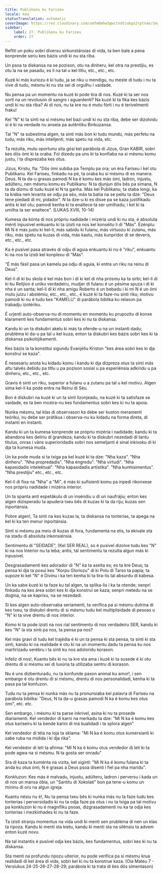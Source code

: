 ```yaml
---
title: Publikanu ku Farizeu
locale: kea
statusTranslation: automatic
coverImage: https://res.cloudinary.com/xmfm6mhw3gwctndtcubgx2rptnae/image/upload/v1740468922/small_cover_tratado_de_psicologia_revolucionaria_a4c0dca4e0.webp
sidebar:
    label: 27. Publikanu ku Farizeu
    order: 27
---
```

Refliti un poku sobri diversu sirkunstánsias di vida, ta ben bale a pena konprende seriu kes bázis undi ki nu sta riba.

Un psoa ta diskansa na se pozison, otu na dinheru, kel otra na prestíjiu, es otu la na se pasadu, es li na tal u kel títlu, etc., etc., etc.

Kuzé ki más kuriozu é ki tudu, ja se riku u mendigu, nu meste di tudu i nu ta vive di tudu, mésmu ki nu sta xei di orgulhu i vaidade.

Nu pensa pa un momentu na kuzé ki pode tira di nos. Kuzé ki ta ser nos sorti na un revoluson di sangre i aguardenti? Na kuzé ki ta fika kes bázis undi ki nu sta riba? Ai di nos, nu ta kre nu é mutu fórti i nu é terivelmenti fraku!

Kel "N" ki ta sinti na si mésmu kel bazi undi ki nu sta riba, debe ser dizolvidu si é ki na verdade nu anseia pa autêntiku Binkuzansa.

Tal "N" ta subestima algen, ta sinti más bon ki tudu mundu, más perfetu na tudu, más riku, más intelijenti, más spetu na vida, etc.

Ta rezulta, mutu oportunu sita gósi kel parábola di Jizus, Gran KABIR, sobri kes dôs ómi ki ta oraba. Foi dizedu pa uns ki ta konfiaba na si mésmu komu justu, i ta disprezaba kes otus.

Jizus, Kristu, fla: "Dôs ómi subiba pa Templu pa ora; un éra Fariseu i kel otu Publikanu. Kel Fariseu, finkadu na pé, ta oraba ku si mésmu di es manera: Deus. N ta da-u grasas pamodi N ka é komu kes más ómi, ladron, injustu, adúlteru, nen mésmu komu es Publikanu: N ta djunjun dôs bês pa simana, N ta da dizmu di tudu kuzé ki N ta ganha. Más kel Publikanu, ta staba longi, ka ta kreba nen levanta se odju pa séu, más ta batia na se peitu ta dze: "Deus tene piedadi di mi, pidador". N ta dze-u ki es disxe pa se kaza justifikadu antis ki kel otu; pamodi kenha ki ta enaltece ta ser umilhadu; i kel ki ta umilha ta ser enaltece". (LUKAS XVIII, 10-14)

Kumesa da kónta di nos própriu nadidade i mizéria undi ki nu sta, é absoluta ménti inpusível enkuantu ki ta izisti na nos kel konséitu li di "Más". Ézénplu: Mi N é más justu ki kel-li, más sabidu ki fulanu, más virtuozu ki zutanu, más riku, más spetu na kuzas di vida, más kastu, más kunpridor di se deveris, etc., etc., etc.

Ka é pusível pasa através di odju di aguia enkuantu ki nu é "riku", enkuantu ki na nos ta izisti kel konplexu di "Más".

"É más fásil pasa un kamelu pa odju di aguia, ki entra un riku na reinu di Deus".

Kel-li di ki bu skola é kel más bon i di ki kel di nha prósmu ka ta sirbi; kel-li di ki bu Relijion é uniku verdadeiru, mudjer di fulanu é un pésima spuza i di ki nha é un santa; kel-li di ki nha amigu Roberto é un bebadu i ki mi N é un ómi mutu juizu i abstémiu, etc., etc., etc., é kuzé ki ta faze-nu sinti riku; motivu pamodi ki nu é tudu kes "KAMELU" di parábola bíblika ku relason pa trabadju izotériku.

É urjenti auto-observa-nu di momentu en momentu ku prupozitu di konxe klaramenti kes fundamentus sobri kes ki nu ta diskansa.

Kandu ki un ta diskubri akelu ki más ta ofende-u na un instanti dadu; prubléma ki da-u pa tal u kel kuza; enton ta diskubri kes bázis sobri kes ki ta diskansa psikolójikamenti.

Kes bázis la ta konstitui sigundu Evanjéliu Kriston "kes área sobri kes ki dja konstruí se kaza".

É nesesáriu anota ku kidadu komu i kandu ki dja dizpreza otus ta sinti más altu talvês debidu pa títlu u pa pozison sosial u pa esperiénsia adkiridu u pa dinheru, etc., etc., etc.

Gravis é sinti un riku, superior a fulanu u a zutanu pa tal u kel motivu. Algen sima kel-li ka pode entra na Reinu di Séu.

Bon é diskubri na kuzé ki un ta sinti lizonjeadu, na kuzé ki ta satisfaze se vaidade, es ta ben mostra-nu kes fundamentus sobri kes ki nu ta apoia.

Nunka mésmu, tal klas di observason ka debe ser kuston meramenti teóriku, nu debe ser prátikus i observa-nu ku kidadu na forma direta, di instanti en instanti.

Kandu ki un ta kumesa konprende se própriu mizéria i nadidade; kandu ki ta abandona kes delíriu di grandeza; kandu ki ta diskubri nezedadi di tantu títulus, onras i vãns superioridadis sobri nos semeljanti é sinal inkivoku di ki dja ta kumesa muda.

Un ka pode muda si ta txiga pa kel kuzé ki ta dze: "Nha kaza". "Nha dinheru". "Nha propredadis". "Nha éngredu". "Nha virtudi". "Nha kapasidadis intelektual". "Nha kapasidadis artístika". "Nha kunhisimentus". "Nha prestíjiu" etc., etc., etc.

Kel-li di fixa na "Nha" a "Mi", é más ki sufisienti komu pa inpedi rikonxese nos própriu nadidade i mizéria interior.

Un ta spanta anti espetákulu di un inséndiu u di un naufrájiu; enton kes algen dizisperadu ta apudera txeu bês di kuzas ki ta da riju; kuzas sen inportánsia.

Pobre algen!, Ta sinti na kes kuzas la, ta diskansa na tonterias, ta apega na kel ki ka ten menur inportánsia.

Sinti si mésmu pa meiu di kuzas di fora, fundamenta na elis, ta ekivale sta na stadu di absoluta inkonsiénsia.

Sentimentu di "SEIDADE", (Kel SER REAL), so é pusível dizolve tudu kes "N" ki na nos Interior nu ta leba; antis, tal sentimentu ta rezulta algun más ki inpusível.

Desgrasadamenti kes adorador di "N" ka ta aseita es; es ta kre Deus; ta pensa ki dja ta posui kes "Korpu Gloriozu" di ki Polu di Tarso ta papia; ta supoze ki kel "N" é Divinu i ka ten kenha ki ta tira-lis tal absurdu di kabesa.

Un ka sabe kuzé ki ta faze ku tal algen, ta splika-lis i ka ta ntende; senpri finkadu na kes área sobri kes ki dja konstruí se kaza; senpri metedu na se dogma, na se kaprixu, na se nezedadi.

Si kes algen auto-observaba seriamenti, ta verifica pa si mésmu dutrina di kes txeu; ta diskubri drentu di si mésmu tudu kel multiplisidade di pesoas u "N" ki ta vive drentu di nos interior.

Komo ki ta pode izisti na nos rial sentimentu di nos verdadeiru SER, kandu ki kes "N" la sta sinti pa nos, ta pensa pa nos?

Kel más gravi di tudu kel trajédia é ki un ta pensa ki sta pensa, ta sinti ki sta sinti, kandu ki na realidade é otu ki na un momentu dadu ta pensa ku nos martirizadu serébru i ta sinti ku nos adoloridu korason.

Infeliz di nos!, Kuantu bês ki nu ta kre sta ama i kuzé ki ta susede é ki otu drentu di si mésmu xei di luxúria ta utilizaba sentru di korason.

Nu é uns dizbenturadu, nu ta konfunde paxon animal ku amor!, i sen embargo é otu drentu di si mésmu, drentu di nos personalidadi, kenha ki ta pasa pa tal konfuzon.

Tudu nu ta pensa ki nunka más nu ta pronunsiaba kel palavra di Fariseu na parábola bíblika: "Deus, N ta da-u grasas pamodi N ka é komu kes otus ómi", etc. etc.

Sen embargo, i mésmu ki ta parse inkrivel, asina ki nu ta prosede diariamenti. Kel vendedor di karni na merkadu ta dze: "Mi N ka é komu kes otus kariseiru ki ta bende karini di má kualidadi i ta splora algen"

Kel vendedor di téla na loja ta sklama: "Mi N ka é komu otus kumersianti ki sabe ruba na midida i ki dja rika".

Kel vendedor di leti ta afirma: "Mi N ka é komu otus vendedor di leti ki ta pode agwa na si mésmu. N ta gosta ser onradu"

Sra di kaza ta kuménta na vizita, kel siginti: "Mi N ka é komu fulana ki ta anda ku otus ómi, N é grasas a Deus psoa disenti i fiel pa nha maridu".

Konkluzon: Kes más é malvadu, injustu, adúlteru, ladron i perversu i kada un di nos un mansa óbia, un "Santitu di Xokolati" bon pa tene-u komu un mininu di oru na algun igreja.

Kuantu nésiu nu é!, Nu ta pensa txeu bês ki nunka más nu ta faze tudu kes tonterias i perversidadis ki nu ta odja faze pa otus i nu ta txiga pa tal motivu pa konkluzon ki nu é magnífiku psoas, dizgrasadamenti nu ka ta odja kes tonterias i mezkinhades ki nu ta faze.

Ta izisti stranju momentus na vida undi ki menti sen prubléma di nen un klas ta ripoza. Kandu ki menti sta kietu, kandu ki menti sta na silénsiu ta advem enton kuzé novu.

Na tal instantis é pusível odja kes bázis, kes fundamentus, sobri kes ki nu ta diskansa.

Sta menti na profundu ripozu ulterior, nu pode verifica pa si mésmu krua realidadi di kel área di vida, sobri kel ki nu ta konstrue kaza. (Oia Mateu 7 - Versíukus 24-25-26-27-28-29; parábola ki ta trata di kes dôs simentason)


